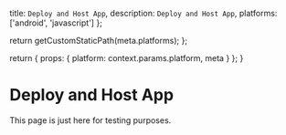 
  title: `Deploy and Host App`,
  description: `Deploy and Host App`,
  platforms: ['android', 'javascript']
};

  return getCustomStaticPath(meta.platforms);
};

  return {
    props: {
      platform: context.params.platform,
      meta
    }
  };
}

# Deploy and Host App

This page is just here for testing purposes.


